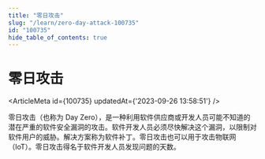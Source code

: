 ```yaml
---
title: "零日攻击"
slug: "/learn/zero-day-attack-100735"
id: "100735"
hide_table_of_contents: true
---
```



# 零日攻击

<ArticleMeta id={100735} updatedAt={'2023-09-26 13:58:51'} />
<div className='border-solid border-b border-t-0 my-4 border-[var(--ifm-color-gray-300)]' />

零日攻击（也称为 Day Zero），是一种利用软件供应商或开发人员可能不知道的潜在严重的软件安全漏洞的攻击。软件开发人员必须尽快解决这个漏洞，以限制对软件用户的威胁。解决方案称为软件补丁。零日攻击也可以用于攻击物联网（IoT）。零日攻击得名于软件开发人员发现问题的天数。
